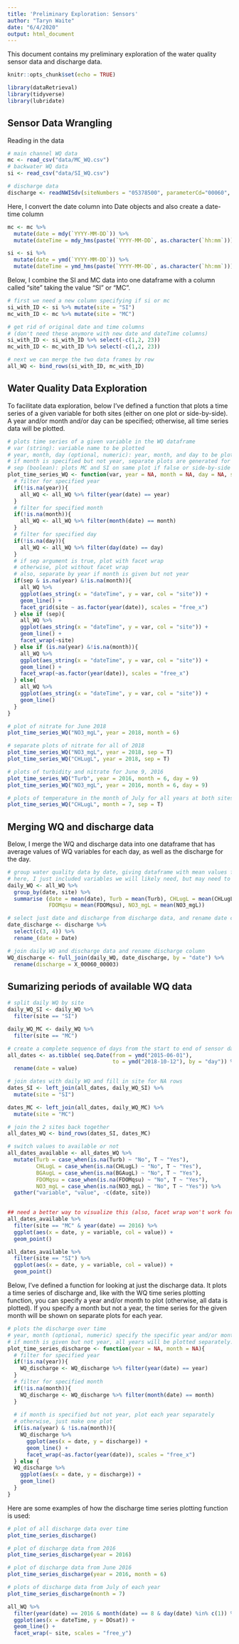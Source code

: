 ```yaml
---
title: 'Preliminary Exploration: Sensors'
author: "Taryn Waite"
date: "6/4/2020"
output: html_document
---
```


This document contains my preliminary exploration of the water quality sensor data and discharge data. 

```r
knitr::opts_chunk$set(echo = TRUE)

library(dataRetrieval)
library(tidyverse)
library(lubridate)
```

## Sensor Data Wrangling

Reading in the data
```r
# main channel WQ data
mc <- read_csv("data/MC_WQ.csv")
# backwater WQ data
si <- read_csv("data/SI_WQ.csv")

# discharge data
discharge <- readNWISdv(siteNumbers = "05378500", parameterCd="00060", startDate = "2015-04-01", endDate = "2018-10-12")

```

Here, I convert the date column into Date objects and also create a date-time column
```r
mc <- mc %>% 
  mutate(date = mdy(`YYYY-MM-DD`)) %>% 
  mutate(dateTime = mdy_hms(paste(`YYYY-MM-DD`, as.character(`hh:mm`))))

si <- si %>% 
  mutate(date = ymd(`YYYY-MM-DD`)) %>% 
  mutate(dateTime = ymd_hms(paste(`YYYY-MM-DD`, as.character(`hh:mm`))))
```


Below, I combine the SI and MC data into one dataframe with a column called "site" taking the value "SI" or "MC".
```r
# first we need a new column specifying if si or mc
si_with_ID <- si %>% mutate(site = "SI")
mc_with_ID <- mc %>% mutate(site = "MC")

# get rid of original date and time columns
# (don't need these anymore with new date and dateTime columns)
si_with_ID <- si_with_ID %>% select(-c(1,2, 23))
mc_with_ID <- mc_with_ID %>% select(-c(1,2, 23))

# next we can merge the two data frames by row
all_WQ <- bind_rows(si_with_ID, mc_with_ID)
```



## Water Quality Data Exploration 

To facilitate data exploration, below I've defined a function that plots a time series of a given variable for both sites (either on one plot or side-by-side). A year and/or month and/or day can be specified; otherwise, all time series data will be plotted.
```r
# plots time series of a given variable in the WQ dataframe
# var (string): variable name to be plotted
# year, month, day (optional, numeric): year, month, and day to be plotted (can specify all, some, or none)
# if month is specified but not year, separate plots are generated for each year
# sep (boolean): plots MC and SI on same plot if false or side-by-side plots if true
plot_time_series_WQ <- function(var, year = NA, month = NA, day = NA, sep = F){
  # filter for specified year
  if(!is.na(year)){
    all_WQ <- all_WQ %>% filter(year(date) == year)
  }
  # filter for specified month
  if(!is.na(month)){
    all_WQ <- all_WQ %>% filter(month(date) == month)
  }
  # filter for specified day
  if(!is.na(day)){
    all_WQ <- all_WQ %>% filter(day(date) == day)
  }
  # if sep argument is true, plot with facet wrap
  # otherwise, plot without facet wrap
  # also, separate by year if month is given but not year
  if(sep & is.na(year) &!is.na(month)){
    all_WQ %>% 
    ggplot(aes_string(x = "dateTime", y = var, col = "site")) +
    geom_line() +
    facet_grid(site ~ as.factor(year(date)), scales = "free_x")
  } else if (sep){
    all_WQ %>% 
    ggplot(aes_string(x = "dateTime", y = var, col = "site")) +
    geom_line() +
    facet_wrap(~site)
  } else if (is.na(year) &!is.na(month)){
    all_WQ %>% 
    ggplot(aes_string(x = "dateTime", y = var, col = "site")) +
    geom_line() +
    facet_wrap(~as.factor(year(date)), scales = "free_x")
  } else{
    all_WQ %>% 
    ggplot(aes_string(x = "dateTime", y = var, col = "site")) +
    geom_line()
  }
}


```

```r
# plot of nitrate for June 2018
plot_time_series_WQ("NO3_mgL", year = 2018, month = 6)

# separate plots of nitrate for all of 2018
plot_time_series_WQ("NO3_mgL", year = 2018, sep = T)
plot_time_series_WQ("CHLugL", year = 2018, sep = T)

# plots of turbidity and nitrate for June 9, 2016
plot_time_series_WQ("Turb", year = 2016, month = 6, day = 9)
plot_time_series_WQ("NO3_mgL", year = 2016, month = 6, day = 9)

# plots of temperature in the month of July for all years at both sites
plot_time_series_WQ("CHLugL", month = 7, sep = T)
```


## Merging WQ and discharge data

Below, I merge the WQ and discharge data into one dataframe that has average values of WQ variables for each day, as well as the discharge for the day.
```r
# group water quality data by date, giving dataframe with mean values for each day
# here, I just included variables we will likely need, but may need to add more later
daily_WQ <- all_WQ %>%
  group_by(date, site) %>% 
  summarise (date = mean(date), Turb = mean(Turb), CHLugL = mean(CHLugL), BGAugL = mean(BGAugL),
             FDOMqsu = mean(FDOMqsu), NO3_mgL = mean(NO3_mgL))

# select just date and discharge from discharge data, and rename date column to match WQ
date_discharge <- discharge %>% 
  select(c(3, 4)) %>% 
  rename_(date = Date)

# join daily WQ and discharge data and rename discharge column
WQ_discharge <- full_join(daily_WQ, date_discharge, by = "date") %>% 
  rename(discharge = X_00060_00003)


```

## Sumarizing periods of available WQ data

```r
# split daily WQ by site
daily_WQ_SI <- daily_WQ %>% 
  filter(site == "SI")

daily_WQ_MC <- daily_WQ %>% 
  filter(site == "MC")

# create a complete sequence of days from the start to end of sensor data
all_dates <- as.tibble( seq.Date(from = ymd("2015-06-01"), 
                                 to = ymd("2018-10-12"), by = "day")) %>% 
  rename(date = value)

# join dates with daily WQ and fill in site for NA rows
dates_SI <- left_join(all_dates, daily_WQ_SI) %>% 
  mutate(site = "SI") 

dates_MC <- left_join(all_dates, daily_WQ_MC) %>% 
  mutate(site = "MC")

# join the 2 sites back together
all_dates_WQ <- bind_rows(dates_SI, dates_MC)

# switch values to available or not
all_dates_available <- all_dates_WQ %>% 
  mutate(Turb = case_when(is.na(Turb) ~ "No", T ~ "Yes"),
         CHLugL = case_when(is.na(CHLugL) ~ "No", T ~ "Yes"),
         BGAugL = case_when(is.na(BGAugL) ~ "No", T ~ "Yes"),
         FDOMqsu = case_when(is.na(FDOMqsu) ~ "No", T ~ "Yes"),
         NO3_mgL = case_when(is.na(NO3_mgL) ~ "No", T ~ "Yes")) %>% 
  gather("variable", "value", -c(date, site))
  

## need a better way to visualize this (also, facet wrap won't work for some reason)
all_dates_available %>% 
  filter(site == "MC" & year(date) == 2016) %>% 
  ggplot(aes(x = date, y = variable, col = value)) +
  geom_point() 

all_dates_available %>% 
  filter(site == "SI") %>% 
  ggplot(aes(x = date, y = variable, col = value)) +
  geom_point() 

```


Below, I've defined a function for looking at just the discharge data. It plots a time series of discharge and, like with the WQ time series plotting function, you can specify a year and/or month to plot (otherwise, all data is plotted). If you specify a month but not a year, the time series for the given month will be shown on separate plots for each year.
```r
# plots the discharge over time
# year, month (optional, numeric) specify the specific year and/or month to plot (if not specified, all data will be plotted)
# if month is given but not year, all years will be plotted separately.
plot_time_series_discharge <- function(year = NA, month = NA){
  # filter for specified year
  if(!is.na(year)){
    WQ_discharge <- WQ_discharge %>% filter(year(date) == year)
  }
  # filter for specified month
  if(!is.na(month)){
    WQ_discharge <- WQ_discharge %>% filter(month(date) == month)
  }
  
  # if month is specified but not year, plot each year separately
  # otherwise, just make one plot
  if(is.na(year) & !is.na(month)){
    WQ_discharge %>% 
      ggplot(aes(x = date, y = discharge)) +
      geom_line() +
      facet_wrap(~as.factor(year(date)), scales = "free_x")
  } else {
  WQ_discharge %>% 
    ggplot(aes(x = date, y = discharge)) +
    geom_line()
  }
}
```

Here are some examples of how the discharge time series plotting function is used:
```r
# plot of all discharge data over time
plot_time_series_discharge()

# plot of discharge data from 2016
plot_time_series_discharge(year = 2016)

# plot of discharge data from June 2016
plot_time_series_discharge(year = 2016, month = 6)

# plots of discharge data from July of each year
plot_time_series_discharge(month = 7)
```

```r
all_WQ %>% 
  filter(year(date) == 2016 & month(date) == 8 & day(date) %in% c(1)) %>% 
  ggplot(aes(x = dateTime, y = DOsat)) + 
  geom_line() +
  facet_wrap(~ site, scales = "free_y")
```

